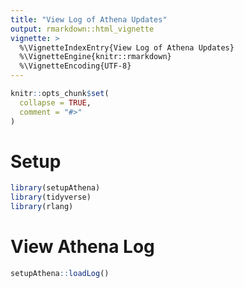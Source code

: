 ```yaml
---
title: "View Log of Athena Updates"
output: rmarkdown::html_vignette
vignette: >
  %\VignetteIndexEntry{View Log of Athena Updates}
  %\VignetteEngine{knitr::rmarkdown}
  %\VignetteEncoding{UTF-8}
---
```


```r
knitr::opts_chunk$set(
  collapse = TRUE,
  comment = "#>"
)
```

# Setup

```r
library(setupAthena)
library(tidyverse)
library(rlang)
```

# View Athena Log 

```r

setupAthena::loadLog()

```

